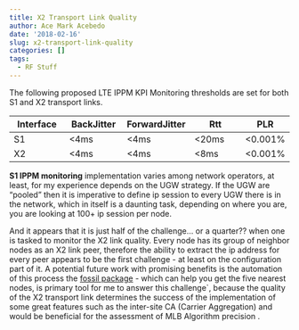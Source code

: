 ```yaml
---
title: X2 Transport Link Quality
author: Ace Mark Acebedo
date: '2018-02-16'
slug: x2-transport-link-quality
categories: []
tags:
  - RF Stuff
---
```

The following proposed LTE IPPM KPI Monitoring thresholds are set for both S1 and X2 transport links.

Interface      | BackJitter    | ForwardJitter | Rtt           | PLR
 ------------- | ------------- | ------------- | ------------- | -----
 S1            | <4ms          | <4ms          | <20ms         | <0.001%
 X2            | <4ms          | <4ms          | <8ms          | <0.001%
 
 **S1 IPPM monitoring** implementation varies among network operators, at least, for my experience depends on the UGW strategy. If the UGW are "pooled" then it is imperative to define ip session to every UGW there is in the network, which in itself is a daunting task, depending on where you are, you are looking at 100+ ip session per node.
 
 And it appears that it is just half of the challenge... or a quarter?? when one is tasked to monitor the X2 link quality. Every node has its group of neighbor nodes as an X2 link peer, therefore the ability to extract the ip address for every peer appears to be the first challenge - at least on the configuration part of it. A potential future work with promising benefits is the automation of this process the [fossil package](https://stackoverflow.com/questions/26850488/calculate-average-distance-between-point-and-closest-neighbors-in-r) - which can help you get the five nearest nodes, is primary tool for me to answer this challenge`, because the quality of the X2 transport link determines the success of the implementation of some great features such as the inter-site CA (Carrier Aggregation) and would be beneficial for the assessment of MLB Algorithm precision .